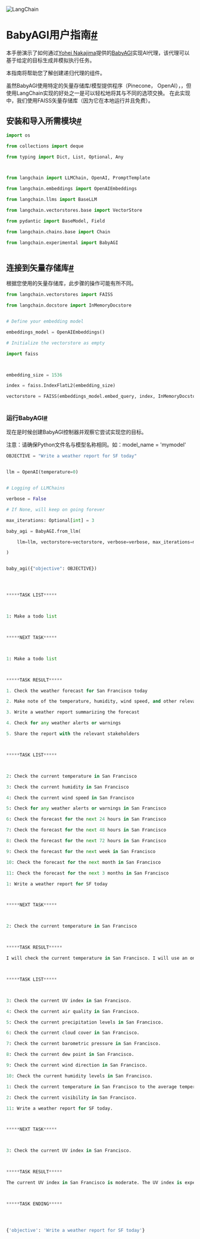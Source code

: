 

<Head>
  <script>
    {
      `(function() {
         var _hmt = _hmt || [];
(function() {
  var hm = document.createElement("script");
  hm.src = "https://hm.baidu.com/hm.js?e60fb290e204e04c5cb6f79b0ac1e697";
  var s = document.getElementsByTagName("script")[0]; 
  s.parentNode.insertBefore(hm, s);
})();
       })();`
    }
  </script>
</Head>

![LangChain](https://pica.zhimg.com/50/v2-56e8bbb52aa271012541c1fe1ceb11a2_r.gif)



 
 
BabyAGI用户指南[#](#babyagi-user-guide "永久链接到此标题")
===========
 
 
本手册演示了如何通过[Yohei Nakajima](https://twitter.com/yoheinakajima)提供的[BabyAGI](https://github.com/yoheinakajima/babyagi/tree/main)实现AI代理，该代理可以基于给定的目标生成并模拟执行任务。
 
 
本指南将帮助您了解创建递归代理的组件。
 
 
虽然BabyAGI使用特定的矢量存储库/模型提供程序（Pinecone， OpenAI），，但使用LangChain实现的好处之一是可以轻松地将其与不同的选项交换。 在此实现中，我们使用FAISS矢量存储库（因为它在本地运行并且免费）。
 
 
 
安装和导入所需模块[#](#install-and-import-required-modules "永久链接到此标题")
---------------------------
 
 
 
 
 
```python
import os

from collections import deque

from typing import Dict, List, Optional, Any



from langchain import LLMChain, OpenAI, PromptTemplate

from langchain.embeddings import OpenAIEmbeddings

from langchain.llms import BaseLLM

from langchain.vectorstores.base import VectorStore

from pydantic import BaseModel, Field

from langchain.chains.base import Chain

from langchain.experimental import BabyAGI



```

 
 
 
 
 
 
连接到矢量存储库[#](#connect-to-the-vector-store "永久链接到此标题")
------------------------
 
 
根据您使用的矢量存储库，此步骤的操作可能有所不同。
 
 
 
 
 
```python
from langchain.vectorstores import FAISS

from langchain.docstore import InMemoryDocstore



```

 
 
 
 
 
 
 
```python
# Define your embedding model

embeddings_model = OpenAIEmbeddings()

# Initialize the vectorstore as empty

import faiss



embedding_size = 1536

index = faiss.IndexFlatL2(embedding_size)

vectorstore = FAISS(embeddings_model.embed_query, index, InMemoryDocstore({}), {})



```

 
 
 
 
 
### 运行BabyAGI[#](#run-the-babyagi "永久链接到此标题")
 


现在是时候创建BabyAGI控制器并观察它尝试实现您的目标。


注意：请确保Python文件名与模型名称相同。如：model_name = 'mymodel'




```python
OBJECTIVE = "Write a weather report for SF today"



```



```python
llm = OpenAI(temperature=0)



```



```python
# Logging of LLMChains

verbose = False

# If None, will keep on going forever

max_iterations: Optional[int] = 3

baby_agi = BabyAGI.from_llm(

    llm=llm, vectorstore=vectorstore, verbose=verbose, max_iterations=max_iterations

)



```



```python
baby_agi({"objective": OBJECTIVE})



```





```python


*****TASK LIST*****



1: Make a todo list



*****NEXT TASK*****



1: Make a todo list



*****TASK RESULT*****

1. Check the weather forecast for San Francisco today

2. Make note of the temperature, humidity, wind speed, and other relevant weather conditions

3. Write a weather report summarizing the forecast

4. Check for any weather alerts or warnings

5. Share the report with the relevant stakeholders



*****TASK LIST*****



2: Check the current temperature in San Francisco

3: Check the current humidity in San Francisco

4: Check the current wind speed in San Francisco

5: Check for any weather alerts or warnings in San Francisco

6: Check the forecast for the next 24 hours in San Francisco

7: Check the forecast for the next 48 hours in San Francisco

8: Check the forecast for the next 72 hours in San Francisco

9: Check the forecast for the next week in San Francisco

10: Check the forecast for the next month in San Francisco

11: Check the forecast for the next 3 months in San Francisco

1: Write a weather report for SF today



*****NEXT TASK*****



2: Check the current temperature in San Francisco



*****TASK RESULT*****

I will check the current temperature in San Francisco. I will use an online weather service to get the most up-to-date information.



*****TASK LIST*****



3: Check the current UV index in San Francisco.

4: Check the current air quality in San Francisco.

5: Check the current precipitation levels in San Francisco.

6: Check the current cloud cover in San Francisco.

7: Check the current barometric pressure in San Francisco.

8: Check the current dew point in San Francisco.

9: Check the current wind direction in San Francisco.

10: Check the current humidity levels in San Francisco.

1: Check the current temperature in San Francisco to the average temperature for this time of year.

2: Check the current visibility in San Francisco.

11: Write a weather report for SF today.



*****NEXT TASK*****



3: Check the current UV index in San Francisco.



*****TASK RESULT*****

The current UV index in San Francisco is moderate. The UV index is expected to remain at moderate levels throughout the day. It is recommended to wear sunscreen and protective clothing when outdoors.



*****TASK ENDING*****





```







```python
{'objective': 'Write a weather report for SF today'}



```



